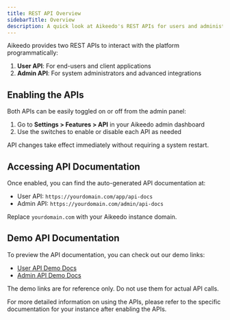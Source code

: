 ```yaml
---
title: REST API Overview
sidebarTitle: Overview
description: A quick look at Aikeedo's REST APIs for users and administrators
---
```


Aikeedo provides two REST APIs to interact with the platform programmatically:

1. **User API**: For end-users and client applications
2. **Admin API**: For system administrators and advanced integrations

## Enabling the APIs

Both APIs can be easily toggled on or off from the admin panel:

1. Go to **Settings > Features > API** in your Aikeedo admin dashboard
2. Use the switches to enable or disable each API as needed

<Note>
  API changes take effect immediately without requiring a system restart.
</Note>

## Accessing API Documentation

Once enabled, you can find the auto-generated API documentation at:

- User API: `https://yourdomain.com/app/api-docs`
- Admin API: `https://yourdomain.com/admin/api-docs`

Replace `yourdomain.com` with your Aikeedo instance domain.

## Demo API Documentation

To preview the API documentation, you can check out our demo links:

- [User API Demo Docs](https://demo.aikeedo.com/app/api-docs)
- [Admin API Demo Docs](https://demo.aikeedo.com/admin/api-docs)

<Warning>
  The demo links are for reference only. Do not use them for actual API calls.
</Warning>

For more detailed information on using the APIs, please refer to the specific documentation for your instance after enabling the APIs.
